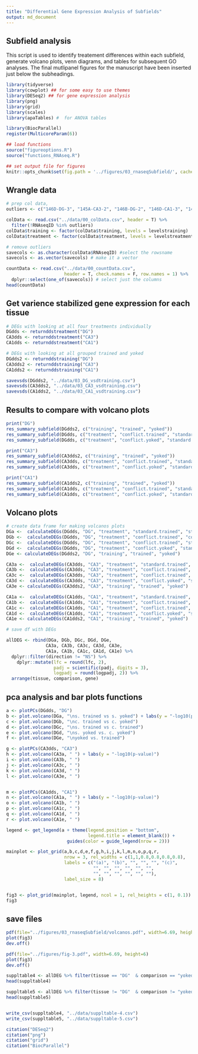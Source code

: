 ```yaml
---
title: "Differential Gene Expression Analysis of Subfields"
output: md_document
---
```


## Subfield analysis

This script is used to identify treatement differences within each subfield, generate volcano plots, venn diagrams, and tables for subsequent GO analyses. The final mutlipanel figures for the manuscript have been inserted just below the subheadings. 

```r
library(tidyverse)
library(cowplot) ## for some easy to use themes
library(DESeq2) ## for gene expression analysis
library(png)
library(grid)
library(scales)
library(apaTables) #  for ANOVA tables

library(BiocParallel)
register(MulticoreParam(6))

## load functions 
source("figureoptions.R")
source("functions_RNAseq.R")

## set output file for figures 
knitr::opts_chunk$set(fig.path = '../figures/03_rnaseqSubfield/', cache = T)
```

## Wrangle data

```r

# prep col data,
outliers <- c("146D-DG-3", "145A-CA3-2", "146B-DG-2", "146D-CA1-3", "148B-CA1-4")

colData <- read.csv("../data/00_colData.csv", header = T) %>%
  filter(!RNAseqID %in% outliers)
colData$training <- factor(colData$training, levels = levelstraining)
colData$treatment <- factor(colData$treatment, levels = levelstreatment)

# remove outliers
savecols <- as.character(colData$RNAseqID) #select the rowsname 
savecols <- as.vector(savecols) # make it a vector

countData <- read.csv("../data/00_countData.csv", 
                      header = T, check.names = F, row.names = 1) %>%
  dplyr::select(one_of(savecols)) # select just the columns 
head(countData)
```

## Get varience stabilized gene expression for each tissue

```r
# DEGs with looking at all four treatments individually
DGdds <- returnddstreatment("DG") 
CA3dds <- returnddstreatment("CA3") 
CA1dds <- returnddstreatment("CA1") 

# DEGs with looking at all grouped trained and yoked
DGdds2 <- returnddstraining("DG") 
CA3dds2 <- returnddstraining("CA3") 
CA1dds2 <- returnddstraining("CA1") 

savevsds(DGdds2, "../data/03_DG_vsdtraining.csv")
savevsds(CA3dds2, "../data/03_CA3_vsdtraining.csv")
savevsds(CA1dds2, "../data/03_CA1_vsdtraining.csv")
```

## Results to compare with volcano plots

```r
print("DG")
res_summary_subfield(DGdds2, c("training", "trained", "yoked"))
res_summary_subfield(DGdds, c("treatment", "conflict.trained", "standard.trained"))
res_summary_subfield(DGdds, c("treatment", "conflict.yoked", "standard.yoked"))

print("CA3")
res_summary_subfield(CA3dds2, c("training", "trained", "yoked"))
res_summary_subfield(CA3dds, c("treatment", "conflict.trained", "standard.trained"))
res_summary_subfield(CA3dds, c("treatment", "conflict.yoked", "standard.yoked"))

print("CA1")
res_summary_subfield(CA1dds2, c("training", "trained", "yoked"))
res_summary_subfield(CA1dds, c("treatment", "conflict.trained", "standard.trained"))
res_summary_subfield(CA1dds, c("treatment", "conflict.yoked", "standard.yoked"))
```

## Volcano plots

```r

# create data frame for making volcanos plots
DGa <-  calculateDEGs(DGdds, "DG", "treatment", "standard.trained", "standard.yoked") 
DGb <-  calculateDEGs(DGdds, "DG", "treatment", "conflict.trained", "conflict.yoked") 
DGc <-  calculateDEGs(DGdds, "DG", "treatment", "conflict.trained", "standard.trained") 
DGd <-  calculateDEGs(DGdds, "DG", "treatment", "conflict.yoked", "standard.yoked") 
DGe <- calculateDEGs(DGdds2, "DG", "training", "trained", "yoked") 

CA3a <-  calculateDEGs(CA3dds, "CA3", "treatment", "standard.trained", "standard.yoked") 
CA3b <-  calculateDEGs(CA3dds, "CA3", "treatment", "conflict.trained", "conflict.yoked") 
CA3c <-  calculateDEGs(CA3dds, "CA3", "treatment", "conflict.trained", "standard.trained") 
CA3d <-  calculateDEGs(CA3dds, "CA3", "treatment", "conflict.yoked", "standard.yoked") 
CA3e <- calculateDEGs(CA3dds2, "CA3", "training", "trained", "yoked") 

CA1a <-  calculateDEGs(CA1dds, "CA1", "treatment", "standard.trained", "standard.yoked") 
CA1b <-  calculateDEGs(CA1dds, "CA1", "treatment", "conflict.trained", "conflict.yoked") 
CA1c <-  calculateDEGs(CA1dds, "CA1", "treatment", "conflict.trained", "standard.trained") 
CA1d <-  calculateDEGs(CA1dds, "CA1", "treatment", "conflict.yoked", "standard.yoked") 
CA1e <- calculateDEGs(CA1dds2, "CA1", "training", "trained", "yoked") 

# save df with DEGs

allDEG <- rbind(DGa, DGb, DGc, DGd, DGe,
               CA3a, CA3b, CA3c, CA3d, CA3e, 
               CA1a, CA1b, CA1c, CA1d, CA1e) %>% 
  dplyr::filter(direction != "NS") %>%
    dplyr::mutate(lfc = round(lfc, 2),
                  padj = scientific(padj, digits = 3),
                  logpadj = round(logpadj, 2)) %>%
  arrange(tissue, comparison, gene)

```

## pca analysis and bar plots functions

```r

a <- plotPCs(DGdds, "DG") 
b <- plot.volcano(DGa, "\ns. trained vs s. yoked") + labs(y = "-log10(p-value)")
c <- plot.volcano(DGb, "\nc. trained vs c. yoked")  
d <- plot.volcano(DGc, "\ns. trained vs c. trained")  
e <- plot.volcano(DGd, "\ns. yoked vs. c. yoked")  
f <- plot.volcano(DGe, "\nyoked vs. trained")  

g <- plotPCs(CA3dds, "CA3")
h <- plot.volcano(CA3a, " ") + labs(y = "-log10(p-value)")
i <- plot.volcano(CA3b, " ")  
j <- plot.volcano(CA3c, " ")  
k <- plot.volcano(CA3d, " ")  
l <- plot.volcano(CA3e, " ")  


m <- plotPCs(CA1dds, "CA1")
n <- plot.volcano(CA1a, " ") + labs(y = "-log10(p-value)")
o <- plot.volcano(CA1b, " ")  
p <- plot.volcano(CA1c, " ")   
q <- plot.volcano(CA1d, " ")  
r <- plot.volcano(CA1e, " ")  

legend <- get_legend(a + theme(legend.position = "bottom", 
                               legend.title = element_blank()) +
                       guides(color = guide_legend(nrow = 2)))

mainplot <- plot_grid(a,b,c,d,e,f,g,h,i,j,k,l,m,n,o,p,q,r, 
                      nrow = 3, rel_widths = c(1,1,0.8,0.8,0.8,0.8),
                      labels = c("(a)", "(b)", "", "", "", "(c)", 
                                 "", "", "", "", "", "", 
                                 "", "", "", "", "", ""),
                      label_size = 8)


fig3 <- plot_grid(mainplot, legend, ncol = 1, rel_heights = c(1, 0.1))
fig3
```

## save files 


```r
pdf(file="../figures/03_rnaseqSubfield/volcanos.pdf", width=6.69, height=6)
plot(fig3)    
dev.off()

pdf(file="../figures/fig-3.pdf", width=6.69, height=6)
plot(fig3)    
dev.off()

suppltable4 <- allDEG %>% filter(tissue == "DG"  & comparison == "yoked vs. trained")
head(suppltable4)

suppltable5 <- allDEG %>% filter(tissue != "DG"  & comparison != "yoked vs. trained")
head(suppltable5)


write_csv(suppltable4, "../data/suppltable-4.csv")
write_csv(suppltable5, "../data/suppltable-5.csv")

```





```r
citation("DESeq2") 
citation("png")
citation("grid")
citation("BiocParallel")
````
